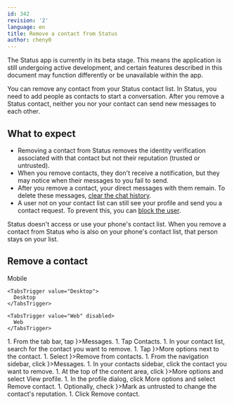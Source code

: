 ```yaml
---
id: 342
revision: '2'
language: en
title: Remove a contact from Status
author: cheny0
---
```


<Admonition type="beta" status="Status app is currently in beta stage">
  The Status app is currently in its beta stage. This means the application is still undergoing active development, and certain features described in this document may function differently or be unavailable within the app.
</Admonition>

You can remove any contact from your Status contact list. In Status, you need to add people as contacts to start a conversation. After you remove a Status contact, neither you nor your contact can send new messages to each other.

## What to expect

- Removing a contact from Status removes the identity verification associated with that contact but not their reputation (trusted or untrusted).
- When you remove contacts, they don't receive a notification, but they may notice when their messages to you fail to send.
- After you remove a contact, your direct messages with them remain. To delete these messages, [clear the chat history](../messaging/clear-the-chat-history.mdx).
- A user not on your contact list can still see your profile and send you a contact request. To prevent this, you can [block the user](./block-or-unblock-someone-in-status.mdx).

<Admonition type="info">
  Status doesn't access or use your phone's contact list. When you remove a contact from Status who is also on your phone's contact list, that person stays on your list.
</Admonition>

## Remove a contact

<Tabs defaultValue="Mobile">
  <TabsList size={32}>
    <TabsTrigger value="Mobile">
      Mobile
    </TabsTrigger>

    <TabsTrigger value="Desktop">
      Desktop
    </TabsTrigger>

    <TabsTrigger value="Web" disabled>
      Web
    </TabsTrigger>
  </TabsList>

  <TabsContent value="Mobile">
    1. From the tab bar, tap <ContextTag icon={<MessengerIcon />}>Messages</ContextTag>.
    1. Tap <ContextTag>Contacts</ContextTag>.
    1. In your contact list, search for the contact you want to remove.
    1. Tap <ContextTag icon={<OptionsIcon />}>More options</ContextTag> next to the contact.
    1. Select <ContextTag icon={<RemoveUserIcon />}>Remove from contacts</ContextTag>.
  </TabsContent>

  <TabsContent value="Desktop">
    1. From the navigation sidebar, click <ContextTag icon={<ChatDesktopIcon />}>Messages</ContextTag>.
    1. In your contacts sidebar, click the contact you want to remove.
    1. At the top of the content area, click <ContextTag icon={<MoreDesktopIcon />}>More options</ContextTag> and select <ContextTag>View profile</ContextTag>.
    1. In the profile dialog, click <ContextTag>More options</ContextTag> and select <ContextTag>Remove contact</ContextTag>.
    1. Optionally, check <ContextTag icon={<HideDesktopIcon />}>Mark as untrusted</ContextTag> to change the contact's reputation.
    1. Click <ContextTag>Remove contact</ContextTag>.
  </TabsContent>
</Tabs>
